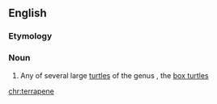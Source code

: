 {{also|Terrapene}}
==English==
{{rfi}}
{{wikipedia}}
{{wikispecies}}

===Etymology===
{{rfe|lang=en}}
===Noun===
{{en-noun}}

# Any of several large [[turtle]]s of the genus {{taxlink|Terrapene|genus|noshow=1}}, the [[box turtle]]s

[[chr:terrapene]]